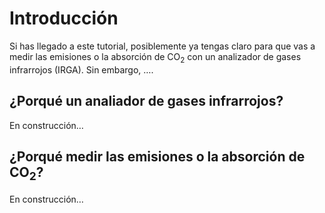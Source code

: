 # Introducción {-}

Si has llegado a este tutorial, posiblemente ya tengas claro para que vas a medir las emisiones o la absorción de CO~2~ con un analizador de gases infrarrojos (IRGA). Sin embargo, ....

## ¿Porqué un analiador de gases infrarrojos?

En construcción...

## ¿Porqué medir las emisiones o la absorción de CO~2~?

En construcción...